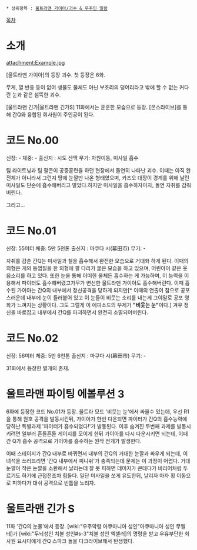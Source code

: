  * 상위항목 : [[울트라맨 가이아/괴수 & 우주인 일람]]

[[목차]]

= 소개 =
attachment:Example.jpg

[울트라맨 가이아]의 등장 괴수. 첫 등장은 6화.

무게, 열 반응 등이 없어 생물도 물체도 아닌 부조리의 덩어리라고 밖에 할 수 없는 커다란 눈과 같은 섬뜩한 괴수. 

[울트라맨 긴가|울트라맨 긴가S] 11화에서는 훈훈한 모습으로 등장. [몬스라이브]를 통해 간Q와 융합된 회사원이 주인공이 된다.
= 코드 No.00 =
신장: -
체중: -
출신지 : 시도 산맥
무기: 차원이동, 미사일 흡수

팀 라이트닝과 팀 팔콘이 공중훈련을 하던 현장에서 돌연히 나타난 괴수.
이때는 아직 완전체가 아니라서 그런지 땅에 눈깔만 나온 형태였으며, 카츠오 대장이 경계를 위해 날린 미사일도 단순에 흡수해버리고 말았다.하지만 미사일을 흡수하자마자, 돌연 자취를 감춰버린다.

그리고...

= 코드 No.01 =
신장: 55미터
체중: 5만 5천톤
출신지 : 마쿠다 시(幕田市)
무기: -

자취를 감춘 간Q는 미사일과 철을 흡수해서 완전한 모습으로 거대화 하게 된다. 이때의 외형은 게의 등껍질을 한 외형에 팔 다리가 붙은 모습을 하고 있으며, 어린아이 같은 웃음소리를 하고 있다.
또한 눈을 통해 어떠한 물체든 흡수하는 게 가능하며, 이 능력을 이용해서 파이터도 흡수해버렸고가무가 변신한 울트라맨 가이아도 흡수해버린다. 이때 흡수된 가이아는 간Q의 내부에서 정신공격을 당하게 되지만[* 이때의 연출이 참으로 공포스러운데 내부에 눈이 들러붙어 있고 이 눈들이 비웃는 소리를 내는게 그야말로 공포 영화가 느껴지는 상황이다. 그도 그럴게 이 에피소드의 부제가 '''"비웃는 눈"'''이다.] 겨우 정신을 바로잡고 내부에서 간Q를 파괴하면서 완전히 소멸되어버린다.

= 코드 No.02 =

신장: 56미터
체중: 5만 6천톤
출신지 : 마쿠다 시(幕田市)
무기: -

31화에서 등장한 별개의 존재.

= 울트라맨 파이팅 에볼루션 3 =
6화에 등장한 코드 No.01가 등장.
울트라 모드 '비웃는 눈'에서 싸울수 있는데, 우선 R1을 통해 원호 공격을 발동시킨뒤, 가이아가 한번 다운되면 파이터가 간Q의 흡수능력에 당하난 특별과제 '파이터가 흡수되었다!'가 발동된다. 이후 숨겨진 두번째 과제를 발동시키려면 일부러 흔들흔들 게이지를 모이게 한뒤 가이아를 다시 다운시키면 되는데, 이때 간 Q가 흡수 공격으로 가이아를 흡수하는 원작 전개가 발생한다.

이때 스테이지가 간Q 내부로 바뀌면서 내부의 간Q의 거대한 눈깔과 싸우게 되는데, 이녀석을 쓰러뜨리면 '간Q 내부에서 피니쉬'가 충족되는데 문제는 이 과정이 어렵다. 거대 눈깔이 작은 눈깔을 소환해서 날리는데 잘 못 피하면 데미지가 큰데다가 바리어처럼 두르기도 하기에 근접전조차 힘들다. 일단 미사일을 쏘게 유도한뒤, 날리자 마자 횡 이동으로 피하다가 대쉬 공격으로 빈틈을 노리자.

= 울트라맨 긴가 S =
11화 '간Q의 눈물'에서 등장. [wiki:"우주악령 아쿠마니아 성인"아쿠마니아 성인 무엘테]가 [wiki:"두뇌성인 치불 성인#s-3"치불 성인 엑셀러]의 명령을 받고 우유부단한 회사원 요시다에게 간Q 스파크 돌을 다크라이브해서 탄생했다.
